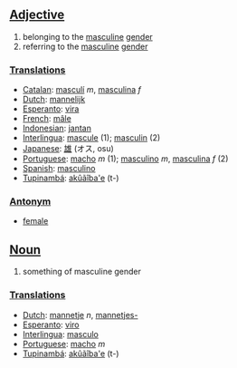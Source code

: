 ==[[Adjective]]==

#belonging to the [[masculine]] [[gender]]
#referring to the [[masculine]] [[gender]]

===[[Translation]]s===
*[[Catalan]]: [[masculí]] ''m'', [[masculina]] ''f''
*[[Dutch]]: [[mannelijk]]
*[[Esperanto]]: [[vira]]
*[[French]]: [[mâle]]
*[[Indonesian]]: [[jantan]]
*[[Interlingua]]: [[mascule]] (1); [[masculin]] (2)
*[[Japanese]]: [[雄]] (オス, osu)
*[[Portuguese]]: [[macho]] ''m'' (1); [[masculino]] ''m'', [[masculina]] ''f'' (2)
*[[Spanish]]: [[masculino]]
*[[Tupinambá]]: [[akûãîba'e]] (t-)

===[[Antonym]]===
*[[female]]

==[[Noun]]==

#something of masculine gender

===[[Translation]]s===
*[[Dutch]]: [[mannetje]] ''n'', [[mannetjes-]]
*[[Esperanto]]: [[viro]]
*[[Interlingua]]: [[masculo]]
*[[Portuguese]]: [[macho]] ''m''
*[[Tupinambá]]: [[akûãîba'e]] (t-)